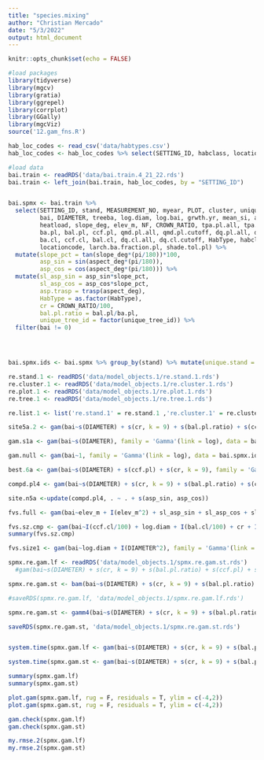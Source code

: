 ```yaml
---
title: "species.mixing"
author: "Christian Mercado"
date: "5/3/2022"
output: html_document
---
```


```r
knitr::opts_chunk$set(echo = FALSE)

#load packages
library(tidyverse)
library(mgcv)
library(gratia)
library(ggrepel)
library(corrplot)
library(GGally)
library(mgcViz)
source('12.gam_fns.R')

hab_loc_codes <- read_csv('data/habtypes.csv')
hab_loc_codes <- hab_loc_codes %>% select(SETTING_ID, habclass, locationcode)

#load data
bai.train <- readRDS('data/bai.train.4_21_22.rds')
bai.train <- left_join(bai.train, hab_loc_codes, by = "SETTING_ID")


bai.spmx <- bai.train %>% 
  select(SETTING_ID, stand, MEASUREMENT_NO, myear, PLOT, cluster, unique_tree_id, 
         bai, DIAMETER, treeba, log.diam, log.bai, grwth.yr, mean_si, aspect_deg, 
         heatload, slope_deg, elev_m, NF, CROWN_RATIO, tpa.pl.all, tpa.pl.cutoff,
         ba.pl, bal.pl, ccf.pl, qmd.pl.all, qmd.pl.cutoff, dq.pl.all, dq.pl.cutoff, tpa.cl.all, tpa.pl.cutoff,
         ba.cl, ccf.cl, bal.cl, dq.cl.all, dq.cl.cutoff, HabType, habclass,
         locationcode, larch.ba.fraction.pl, shade.tol.pl) %>% 
  mutate(slope_pct = tan(slope_deg*(pi/180))*100, 
         asp_sin = sin(aspect_deg*(pi/180)),
         asp_cos = cos(aspect_deg*(pi/180))) %>%
  mutate(sl_asp_sin = asp_sin*slope_pct, 
         sl_asp_cos = asp_cos*slope_pct, 
         asp.trasp = trasp(aspect_deg), 
         HabType = as.factor(HabType),
         cr = CROWN_RATIO/100,
         bal.pl.ratio = bal.pl/ba.pl,
         unique_tree_id = factor(unique_tree_id)) %>% 
  filter(bai != 0)




bai.spmx.ids <- bai.spmx %>% group_by(stand) %>% mutate(unique.stand = group_indices()) %>% ungroup() %>% mutate(unique.cluster = (1000*unique.stand)+cluster, unique.plot = (1000*unique.stand)+PLOT) %>% mutate(unique.cluster.meas = as.factor(unique.cluster + MEASUREMENT_NO), unique.plot.meas = as.factor(unique.plot + MEASUREMENT_NO), unique.cluster.f = as.factor(unique.cluster), unique.plot.f = as.factor(unique.plot), unique.tree.f = as.factor(unique_tree_id)) %>% filter(unique_tree_id != 15431)


```

```r
re.stand.1 <- readRDS('data/model_objects.1/re.stand.1.rds')
re.cluster.1 <- readRDS('data/model_objects.1/re.cluster.1.rds')
re.plot.1 <- readRDS('data/model_objects.1/re.plot.1.rds')
re.tree.1 <- readRDS('data/model_objects.1/re.tree.1.rds')

re.list.1 <- list('re.stand.1' = re.stand.1 ,'re.cluster.1' = re.cluster.1, 're.plot.1' = re.plot.1, 're.tree.1' = re.tree.1)

site5a.2 <- gam(bai~s(DIAMETER) + s(cr, k = 9) + s(bal.pl.ratio) + s(ccf.pl) + s(asp_sin, asp_cos) + s(slope_pct), family = 'Gamma'(link = log), data = bai.spmx.ids, method = 'ML')

gam.s1a <- gam(bai~s(DIAMETER), family = 'Gamma'(link = log), data = bai.spmx.ids, method = 'ML') 

gam.null <- gam(bai~1, family = 'Gamma'(link = log), data = bai.spmx.ids, method = 'ML')

best.6a <- gam(bai~s(DIAMETER) + s(ccf.pl) + s(cr, k = 9), family = 'Gamma'(link = log), data = bai.spmx.ids, method = 'ML')

compd.pl4 <- gam(bai~s(DIAMETER) + s(cr, k = 9) + s(bal.pl.ratio) + s(ccf.pl), family = 'Gamma'(link = log), data = bai.spmx.ids, method = 'ML')

site.n5a <-update(compd.pl4, . ~ . + s(asp_sin, asp_cos))

fvs.full <- gam(bai~elev_m + I(elev_m^2) + sl_asp_sin + sl_asp_cos + slope_pct + I(slope_pct^2) + I(ccf.cl/100) + log.diam + I(bal.cl/100) + cr + I(cr^2) + I(DIAMETER^2) + I(bal.cl/(100*log(DIAMETER+1))) + factor(habclass), data = bai.spmx.ids, family = 'Gamma'(link = log), method = 'ML')

fvs.sz.cmp <- gam(bai~I(ccf.cl/100) + log.diam + I(bal.cl/100) + cr + I(cr^2) + I(DIAMETER^2) + I(bal.cl/(100*log(DIAMETER+1))) + factor(habclass), data = bai.spmx.ids, family = 'Gamma'(link = log), method = 'ML')
summary(fvs.sz.cmp)

fvs.size1 <- gam(bai~log.diam + I(DIAMETER^2), family = 'Gamma'(link = log), data = bai.spmx.ids, method = 'ML')


```

```r

spmx.re.gam.lf <- readRDS('data/model_objects.1/spmx.re.gam.st.rds')
  #gam(bai~s(DIAMETER) + s(cr, k = 9) + s(bal.pl.ratio) + s(ccf.pl) + s(asp_sin, asp_cos) + s(slope_pct) + s(unique.tree.f, bs = 're') + s(larch.ba.fraction.pl), family = 'Gamma'(link = log), data = bai.spmx.ids, method = 'ML', control = list(nthreads = 5))

spmx.re.gam.st <- bam(bai~s(DIAMETER) + s(cr, k = 9) + s(bal.pl.ratio) + s(ccf.pl) + s(asp_sin, asp_cos) + s(slope_pct) + s(unique.tree.f, bs = 're') + s(shade.tol.pl), family = 'Gamma'(link = log), data = bai.spmx.ids, method = 'ML', control = list(nthreads = 5))

#saveRDS(spmx.re.gam.lf, 'data/model_objects.1/spmx.re.gam.lf.rds')

spmx.re.gam.st <- gamm4(bai~s(DIAMETER) + s(cr, k = 9) + s(bal.pl.ratio) + s(ccf.pl) + s(asp_sin, asp_cos) + s(slope_pct) +  + s(shade.tol.pl), family = 'Gamma'(link = log), data = bai.spmx.ids, method = 'ML', random = ~(1|unique.tree.f))

saveRDS(spmx.re.gam.st, 'data/model_objects.1/spmx.re.gam.st.rds')



```

```r


system.time(spmx.gam.lf <- gam(bai~s(DIAMETER) + s(cr, k = 9) + s(bal.pl.ratio) + s(ccf.pl) + s(asp_sin, asp_cos) + s(slope_pct) + s(larch.ba.fraction.pl), family = 'Gamma'(link = log), data = bai.spmx.ids, method = 'ML', control = list(nthreads = 4)))

system.time(spmx.gam.st <- gam(bai~s(DIAMETER) + s(cr, k = 9) + s(bal.pl.ratio) + s(ccf.pl) + s(asp_sin, asp_cos) + s(slope_pct) + s(shade.tol.pl), family = 'Gamma'(link = log), data = bai.spmx.ids, method = 'ML', control = list(nthreads = 4)))

summary(spmx.gam.lf)
summary(spmx.gam.st)

plot.gam(spmx.gam.lf, rug = F, residuals = T, ylim = c(-4,2))
plot.gam(spmx.gam.st, rug = F, residuals = T, ylim = c(-4,2))

gam.check(spmx.gam.lf)
gam.check(spmx.gam.st)

my.rmse.2(spmx.gam.lf)
my.rmse.2(spmx.gam.st)
```




